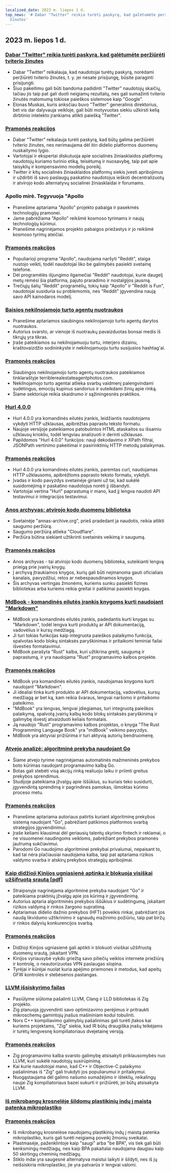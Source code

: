 ```yaml
---
localized_date: 2023 m. liepos 1 d.
top_news: '# Dabar "Twitter" reikia turėti paskyrą, kad galėtumėte peržiūrėti tviterio
  žinutes'
---
```


## 2023 m. liepos 1 d.

### [Dabar "Twitter" reikia turėti paskyrą, kad galėtumėte peržiūrėti tviterio žinutes](https://techcrunch.com/2023/06/30/twitter-now-requires-an-account-to-view-tweets/)

- Dabar "Twitter" reikalauja, kad naudotojai turėtų paskyrą, norėdami peržiūrėti tviterio žinutes, t. y. jei nesate prisijungę, būsite paraginti prisijungti.
- Šiuo pakeitimu gali būti bandoma padidinti "Twitter" naudotojų skaičių, tačiau jis taip pat gali duoti neigiamų rezultatų, nes gali sumažinti tviterio žinutės matomumą tokiose paieškos sistemose kaip "Google".
- Elonas Muskas, kuris anksčiau buvo "Twitter" generalinis direktorius, bet vis dar dalyvauja veikloje, gali būti motyvuotas siekiu užkirsti kelią dirbtinio intelekto įrankiams atlikti paiešką "Twitter".

### [Pramonės reakcijos](http://news.ycombinator.com/item?id=36540957)

- Dabar "Twitter" reikalauja turėti paskyrą, kad būtų galima peržiūrėti tviterio žinutes, nes nerimaujama dėl itin didelio platformos duomenų nuskaitymo lygio.
- Vartotojai ir ekspertai diskutuoja apie socialinės žiniasklaidos platformų naudotojų kuriamo turinio etiką, teisėtumą ir nuosavybę, taip pat apie taisyklių ir kompensavimo modelių poreikį.
- Twitter ir kitų socialinės žiniasklaidos platformų siekis įvesti apribojimus ir uždirbti iš savo paslaugų paskatino naudotojus ieškoti decentralizuotų ir atvirojo kodo alternatyvų socialinei žiniasklaidai ir forumams.

### Apollo mirė. Tegyvuoja "Apollo

- Pranešime aptariama "Apollo" projekto pabaiga ir pasekmės technologijų pramonei.
- Jame pabrėžiama "Apollo" reikšmė kosmoso tyrimams ir naujų technologijų kūrimui.
- Pranešime nagrinėjamos projekto pabaigos priežastys ir jo reikšmė kosmoso tyrimų ateičiai.

### [Pramonės reakcijos](http://news.ycombinator.com/item?id=36543894)

- Populiarioji programa "Apollo", naudojama naršyti "Reddit", staiga nustojo veikti, todėl naudotojai liko be galimybės pasiekti svetainę telefone.
- Dėl programėlės išjungimo ilgamečiai "Reddit" naudotojai, kurie daugelį metų rėmėsi šia platforma, pajuto praradimo ir nostalgijos jausmą.
- Trečiųjų šalių "Reddit" programėlių, tokių kaip "Apollo" ir "Reddit is Fun", naudotojai susiduria su problemomis, nes "Reddit" įgyvendina naują savo API kainodaros modelį.

### [Baisios nekilnojamojo turto agentų nuotraukos](https://terriblerealestateagentphotos.com)

- Pranešime aptariamos siaubingos nekilnojamojo turto agentų darytos nuotraukos.
- Autorius svarsto, ar vienoje iš nuotraukų pavaizduotas bonsai medis iš tikrųjų yra tikras.
- Įraše pateikiamos su nekilnojamuoju turtu, interjero dizainu, kraštovaizdžio sodininkyste ir nekilnojamuoju turtu susijusios hashtag'ai.

### [Pramonės reakcijos](http://news.ycombinator.com/item?id=36533193)

- Siaubingos nekilnojamojo turto agentų nuotraukos pateikiamos tinklaraštyje terriblerealestateagentphotos.com.
- Nekilnojamojo turto agentai atlieka svarbų vaidmenį palengvindami sudėtingus, emocijų kupinus sandorius ir suteikdami žinių apie rinką.
- Šiame sektoriuje reikia skaidrumo ir sąžiningesnės praktikos.

### [Hurl 4.0.0](https://hurl.dev/blog/2023/06/30/announcing-hurl-4.0.0.html)

- Hurl 4.0.0 yra komandinės eilutės įrankis, leidžiantis naudotojams vykdyti HTTP užklausas, apibrėžtas paprastu teksto formatu.
- Naujoje versijoje pateikiamos patobulintos HTML ataskaitos su išsamiu užklausų kriokliu, todėl lengviau analizuoti ir derinti užklausas.
- Papildomos "Hurl 4.0.0" funkcijos: nauji dekodavimo ir XPath filtrai, JSONPath vertinimo pakeitimai ir pasirinktinių HTTP metodų palaikymas.

### [Pramonės reakcijos](http://news.ycombinator.com/item?id=36539144)

- Hurl 4.0.0 yra komandinės eilutės įrankis, paremtas curl, naudojamas HTTP užklausoms, apibrėžtoms paprasto teksto formatu, vykdyti.
- Įvadas ir kodo pavyzdys svetainėje giriami už tai, kad sukėlė susidomėjimą ir paskatino naudotojus norėti jį išbandyti.
- Vartotojai vertina "Hurl" paprastumą ir mano, kad jį lengva naudoti API testavimui ir integracijos testavimui.

### [Anos archyvas: atvirojo kodo duomenų biblioteka](https://annas-archive.org/)

- Svetainėje "annas-archive.org", prieš pradedant ja naudotis, reikia atlikti saugumo peržiūrą.
- Saugumo peržiūrą atlieka "Cloudflare".
- Peržiūra būtina siekiant užtikrinti svetainės veikimą ir saugumą.

### [Pramonės reakcijos](http://news.ycombinator.com/item?id=36530662)

- Anos archyvas - tai atvirojo kodo duomenų biblioteka, suteikianti lengvą prieigą prie įvairių knygų.
- Į archyvą įtraukiamos knygos, kurių gali būti neįmanoma gauti oficialiais kanalais, pavyzdžiui, retos ar nebespausdinamos knygos.
- Šis archyvas vertingas žmonėms, kuriems sunku pasiekti fizines bibliotekas arba kuriems reikia greitai ir patikimai pasiekti knygas.

### [MdBook - komandinės eilutės įrankis knygoms kurti naudojant "Markdown"](https://rust-lang.github.io/mdBook/)

- MdBook yra komandinės eilutės įrankis, padedantis kurti knygas su "Markdown", todėl lengva kurti produktų ar API dokumentaciją, vadovėlius ir kursų medžiagą.
- Ji turi tokias funkcijas kaip integruota paieškos palaikymo funkcija, spalvotas kodo blokų sintaksės paryškinimas ir pritaikomi teminiai failai išvesties formatavimui.
- MdBook parašyta "Rust" kalba, kuri užtikrina greitį, saugumą ir paprastumą, ir yra naudojama "Rust" programavimo kalbos projekte.

### [Pramonės reakcijos](http://news.ycombinator.com/item?id=36528984)

- MdBook yra komandinės eilutės įrankis, naudojamas knygoms kurti naudojant "Markdown".
- Ji idealiai tinka kurti produkto ar API dokumentaciją, vadovėlius, kursų medžiagą ar bet ką, kam reikia švaraus, lengvai naršomo ir pritaikomo pateikimo.
- "MdBook" yra lengvas, lengvai įdiegiamas, turi integruotą paieškos palaikymą, spalvotą įvairių kalbų kodo blokų sintaksės paryškinimą ir galimybę išvestį atvaizduoti keliais formatais.
- Ją naudojo "Rust" programavimo kalbos projektas, o knyga "The Rust Programming Language Book" yra "mdBook" veikimo pavyzdys.
- MdBook yra aktyviai prižiūrima ir turi aktyvią autorių bendruomenę.

### [Atvejo analizė: algoritminė prekyba naudojant Go](https://polygon.io/blog/case-study-algorithmict-trading-with-go/)

- Šiame atvejo tyrime nagrinėjamas automatinės mažmeninės prekybos boto kūrimas naudojant programavimo kalbą Go.
- Botas gali stebėti visą akcijų rinką realiuoju laiku ir priimti greitus prekybos sprendimus.
- Studijoje pateikiama įžvalgų apie iššūkius, su kuriais teko susidurti, įgyvendintą sprendimą ir pagrindines pamokas, išmoktas kūrimo proceso metu.

### [Pramonės reakcijos](http://news.ycombinator.com/item?id=36539235)

- Pranešime aptariama autoriaus patirtis kuriant algoritminę prekybos sistemą naudojant "Go", pabrėžiant patikimos platformos svarbą strategijos įgyvendinimui.
- Įraše keliami klausimai dėl geriausių talentų skyrimo fintech ir reklamai, o ne visuomenei naudingoms veikloms, pabrėžiant prekybos pramonės jautrumą sukčiavimui.
- Parodomi Go naudojimo algoritminei prekybai privalumai, nepaisant to, kad tai nėra plačiausiai naudojama kalba, taip pat aptariama rizikos valdymo svarba ir atskirų prekybos strategijų apribojimai.

### [Kaip didžioji Kinijos ugniasienė aptinka ir blokuoja visiškai užšifruotą srautą [pdf]](https://gfw.report/publications/usenixsecurity23/data/paper/paper.pdf)

- Straipsnyje nagrinėjama algoritminė prekyba naudojant "Go" ir pateikiama praktinių įžvalgų apie jos kūrimą ir įgyvendinimą.
- Autorius aptaria algoritminės prekybos iššūkius ir sudėtingumą, įskaitant rizikos valdymą ir rinkos žargono supratimą.
- Aptariamas didelio dažnio prekybos (HFT) poveikis rinkai, pabrėžiant jos naudą likvidumo užtikrinimo ir sąnaudų mažinimo požiūriu, taip pat biržų ir rinkos dalyvių konkurencijos svarbą.

### [Pramonės reakcijos](http://news.ycombinator.com/item?id=36531485)

- Didžioji Kinijos ugniasienė gali aptikti ir blokuoti visiškai užšifruotą duomenų srautą, įskaitant VPN.
- Kinijos vyriausybė vykdo griežtą savo piliečių veiklos internete priežiūrą ir kontrolę, o neautorizuotas VPN paslaugas slopina.
- Tyrėjai ir kūrėjai nuolat kuria apėjimo priemones ir metodus, kad apeitų GFW kontrolės ir stebėsenos pastangas.

### [LLVM išsiskyrimo failas](https://github.com/ziglang/zig/issues/16270)

- Pasiūlyme siūloma pašalinti LLVM, Clang ir LLD bibliotekas iš Zig projekto.
- Zig planuoja įgyvendinti savo optimizavimo perėjimus ir pritraukti mikroschemų gamintojų įnašus mašininiam kodui tobulinti.
- Nors C++ kompiliavimo galimybių pašalinimas gali turėti įtakos kai kuriems projektams, "Zig" siekia, kad IR būtų draugiška įnašų teikėjams ir turėtų lengvesnę kompiliatoriaus dvejetainę versiją.

### [Pramonės reakcijos](http://news.ycombinator.com/item?id=36529456)

- Zig programavimo kalba svarsto galimybę atsisakyti priklausomybės nuo LLVM, kuri sukėlė naudotojų susirūpinimą.
- Kai kurie naudotojai mano, kad C++ ir Objective-C palaikymo pašalinimas iš "Zig" gali trukdyti jos populiarumui ir pritaikymui.
- Nuogąstaujama dėl galimo našumo sumažėjimo ir išteklių, reikalingų naujai Zig kompiliatoriaus bazei sukurti ir prižiūrėti, jei būtų atsisakyta LLVM.

### [Iš mikrobangų krosnelėje šildomų plastikinių indų į maistą patenka mikroplastiko](https://pubs.acs.org/doi/10.1021/acs.est.3c01942)

### [Pramonės reakcijos](http://news.ycombinator.com/item?id=36532812)

- Iš mikrobangų krosnelėse naudojamų plastikinių indų į maistą patenka mikroplastiko, kuris gali turėti neigiamą poveikį žmonių sveikatai.
- Plastmasėje, paženklintoje kaip "saugi" arba "be BPA", vis tiek gali būti kenksmingų medžiagų, nes kaip BPA pakaitalai naudojama daugiau kaip 50 skirtingų cheminių medžiagų.
- Stiklo indai yra saugesnė alternatyva maistui laikyti ir šildyti, nes iš jų neišsiskiria mikroplastiko, jie yra patvarūs ir lengvai valomi.
